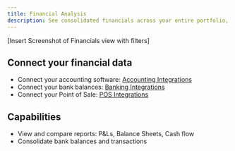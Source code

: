 ```yaml
---
title: Financial Analysis
description: See consolidated financials across your entire portfolio, or dive deep into an individual unit. Filter by groups, regions, brands, and more.
---
```



<DevOnly>[Insert Screenshot of Financials view with filters]</DevOnly>

## Connect your financial data

- Connect your accounting software: [Accounting Integrations](../integrations/accounting)
- Connect your bank balances: [Banking Integrations](../integrations/banking)
- Connect your Point of Sale: [POS Integrations](../integrations/pos)

## Capabilities

- View and compare reports: P&Ls, Balance Sheets, Cash flow
- Consolidate bank balances and transactions
